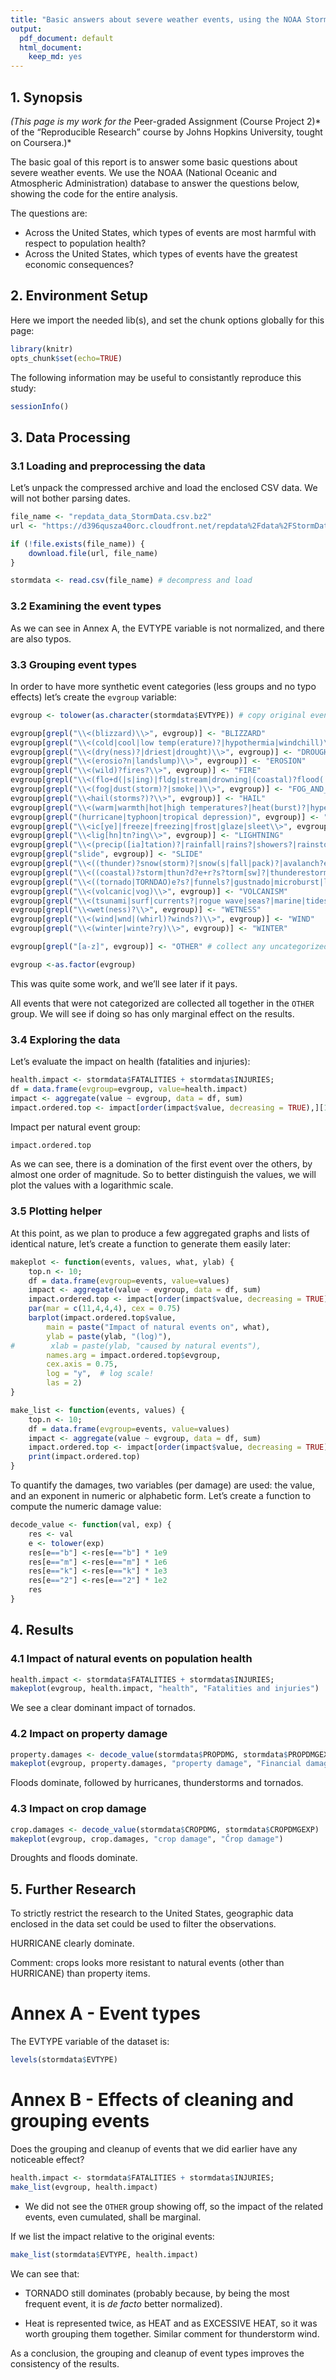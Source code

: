 ```yaml
---
title: "Basic answers about severe weather events, using the NOAA Storm Database"
output:
  pdf_document: default
  html_document:
    keep_md: yes
---
```


## 1. Synopsis

*(This page is my work for the *Peer-graded Assignment (Course Project 2)* of the "Reproducible Research" course by Johns Hopkins University, tought on Coursera.)*

The basic goal of this report is to answer some basic questions about severe weather events. We use the NOAA (National Oceanic and Atmospheric Administration) database to answer the questions below, showing the code for the entire analysis.

The questions are:

- Across the United States, which types of events are most harmful with respect to population health?
- Across the United States, which types of events have the greatest economic consequences?

## 2. Environment Setup

Here we import the needed lib(s), and set the chunk options globally for this page:
```r
library(knitr)
opts_chunk$set(echo=TRUE)
```

The following information may be useful to consistantly reproduce this study:
```r
sessionInfo()
```

## 3. Data Processing
### 3.1 Loading and preprocessing the data

Let's unpack the compressed archive and load the enclosed CSV data. We will not bother parsing dates.
```r
file_name <- "repdata_data_StormData.csv.bz2"
url <- "https://d396qusza40orc.cloudfront.net/repdata%2Fdata%2FStormData.csv.bz2"

if (!file.exists(file_name)) {
    download.file(url, file_name)
}

stormdata <- read.csv(file_name) # decompress and load
```

### 3.2 Examining the event types
As we can see in Annex A, the EVTYPE variable is not normalized, and there are also typos.

### 3.3 Grouping event types
In order to have more synthetic event categories (less groups and no typo effects) let's create the `evgroup` variable:
```r
evgroup <- tolower(as.character(stormdata$EVTYPE)) # copy original events as lowercase

evgroup[grepl("\\<(blizzard)\\>", evgroup)] <- "BLIZZARD"
evgroup[grepl("\\<(cold|cool|low temp(erature)?|hypothermia|windchill)\\>", evgroup)] <- "COLD"
evgroup[grepl("\\<(dry(ness)?|driest|drought)\\>", evgroup)] <- "DROUGHT"
evgroup[grepl("\\<(erosio?n|landslump)\\>", evgroup)] <- "EROSION"
evgroup[grepl("\\<(wild)?fires?\\>", evgroup)] <- "FIRE"
evgroup[grepl("\\<(flo+d(|s|ing)|fldg|stream|drowning|(coastal)?flood(|in))\\>", evgroup)] <- "FLOOD"
evgroup[grepl("\\<(fog|dust(storm)?|smoke|)\\>", evgroup)] <- "FOG_AND_DUST"
evgroup[grepl("\\<hail(storms?)?\\>", evgroup)] <- "HAIL"
evgroup[grepl("\\<(warm|warmth|hot|high temperatures?|heat(burst)?|hyperthermia)\\>", evgroup)] <- "HEAT"
evgroup[grepl("(hurricane|typhoon|tropical depression)", evgroup)] <- "HURRICANE"
evgroup[grepl("\\<ic[ye]|freeze|freezing|frost|glaze|sleet\\>", evgroup)] <- "ICE"
evgroup[grepl("\\<lig[hn]tn?ing\\>", evgroup)] <- "LIGHTNING"
evgroup[grepl("\\<(precip([ia]tation)?|rainfall|rains?|showers?|rainstorms?)\\>", evgroup)] <- "PRECIPITATION"
evgroup[grepl("slide", evgroup)] <- "SLIDE"
evgroup[grepl("\\<((thunder)?snow(storm)?|snow(s|fall|pack)?|avalanch?e)\\>", evgroup)] <- "SNOW"
evgroup[grepl("\\<((coastal)?storm|thun?d?e+r?s?torm[sw]?|thunderestorm|thunderstrom|tstmw?)", evgroup)] <- "THUNDERSTORM"
evgroup[grepl("\\<((tornado|TORNDAO)e?s?|funnels?|gustnado|microburst|landspout|wall cloud|downburst|way?ter(spout.*)?)\\>", evgroup)] <- "TORNADO"
evgroup[grepl("\\<(volcanic|vog)\\>", evgroup)] <- "VOLCANISM"
evgroup[grepl("\\<(tsunami|surf|currents?|rogue wave|seas?|marine|tides?|high waves|swells|coastal surge)\\>", evgroup)] <- "WATER"
evgroup[grepl("\\<wet(ness)?\\>", evgroup)] <- "WETNESS"
evgroup[grepl("\\<(wind|wnd|(whirl)?winds?)\\>", evgroup)] <- "WIND"
evgroup[grepl("\\<(winter|winte?ry)\\>", evgroup)] <- "WINTER"

evgroup[grepl("[a-z]", evgroup)] <- "OTHER" # collect any uncategorized original events (lowercase)

evgroup <-as.factor(evgroup)
```
This was quite some work, and we'll see later if it pays.

All events that were not categorized are collected all together in the `OTHER` group. We will see if doing so has only marginal effect on the results.

### 3.4 Exploring the data
Let's evaluate the impact on health (fatalities and injuries):
```r
health.impact <- stormdata$FATALITIES + stormdata$INJURIES;
df = data.frame(evgroup=evgroup, value=health.impact)
impact <- aggregate(value ~ evgroup, data = df, sum)
impact.ordered.top <- impact[order(impact$value, decreasing = TRUE),][1:10,]
```

Impact per natural event group:
```r
impact.ordered.top
```
As we can see, there is a domination of the first event over the others, by almost one order of magnitude. So to better distinguish the values, we will plot the values with a logarithmic scale. 

### 3.5 Plotting helper
At this point, as we plan to produce a few aggregated graphs and lists of identical nature, let's create a function to generate them easily later:
```r
makeplot <- function(events, values, what, ylab) {
    top.n <- 10;
    df = data.frame(evgroup=events, value=values)
    impact <- aggregate(value ~ evgroup, data = df, sum)
    impact.ordered.top <- impact[order(impact$value, decreasing = TRUE),][1:top.n,]
    par(mar = c(11,4,4,4), cex = 0.75)
    barplot(impact.ordered.top$value,
        main = paste("Impact of natural events on", what),
        ylab = paste(ylab, "(log)"),
#        xlab = paste(ylab, "caused by natural events"),
        names.arg = impact.ordered.top$evgroup,
        cex.axis = 0.75,
        log = "y",  # log scale!
        las = 2)
}

make_list <- function(events, values) {
    top.n <- 10;
    df = data.frame(evgroup=events, value=values)
    impact <- aggregate(value ~ evgroup, data = df, sum)
    impact.ordered.top <- impact[order(impact$value, decreasing = TRUE),][1:top.n,]
    print(impact.ordered.top)
}
```

To quantify the damages, two variables (per damage) are used: the value, and an exponent in numeric or alphabetic form.
Let's create a function to compute the numeric damage value:
```r
decode_value <- function(val, exp) {
    res <- val
    e <- tolower(exp)
    res[e=="b"] <-res[e=="b"] * 1e9
    res[e=="m"] <-res[e=="m"] * 1e6
    res[e=="k"] <-res[e=="k"] * 1e3
    res[e=="2"] <-res[e=="2"] * 1e2
    res
}
```

## 4. Results
### 4.1 Impact of natural events on population health
```r
health.impact <- stormdata$FATALITIES + stormdata$INJURIES;
makeplot(evgroup, health.impact, "health", "Fatalities and injuries")
```

We see a clear dominant impact of tornados.

### 4.2 Impact on property damage
```r
property.damages <- decode_value(stormdata$PROPDMG, stormdata$PROPDMGEXP)
makeplot(evgroup, property.damages, "property damage", "Financial damage")
```

Floods dominate, followed by hurricanes, thunderstorms and tornados.

### 4.3 Impact on crop damage
```r
crop.damages <- decode_value(stormdata$CROPDMG, stormdata$CROPDMGEXP)
makeplot(evgroup, crop.damages, "crop damage", "Ĉrop damage")
```

Droughts and floods dominate.

## 5. Further Research
To strictly restrict the research to the United States, geographic data enclosed in the data set could be used to filter the observations.


HURRICANE clearly dominate.

Comment: crops looks more resistant to natural events (other than HURRICANE) than property items.

# Annex A - Event types
The EVTYPE variable of the dataset is:
```r
levels(stormdata$EVTYPE)
```
# Annex B - Effects of cleaning and grouping events
Does the grouping and cleanup of events that we did earlier have any noticeable effect?

```r
health.impact <- stormdata$FATALITIES + stormdata$INJURIES;
make_list(evgroup, health.impact)
```

- We did not see the `OTHER` group showing off, so the impact of the related events, even cumulated, shall be marginal.

If we list the impact relative to the original events:
```r
make_list(stormdata$EVTYPE, health.impact)
```
We can see that:

- TORNADO still dominates (probably because, by being the most frequent event, it is *de facto* better normalized).

- Heat is represented twice, as HEAT and as EXCESSIVE HEAT, so it was worth grouping them together. Similar comment for thunderstorm wind.

As a conclusion, the grouping and cleanup of event types improves the consistency of the results.
